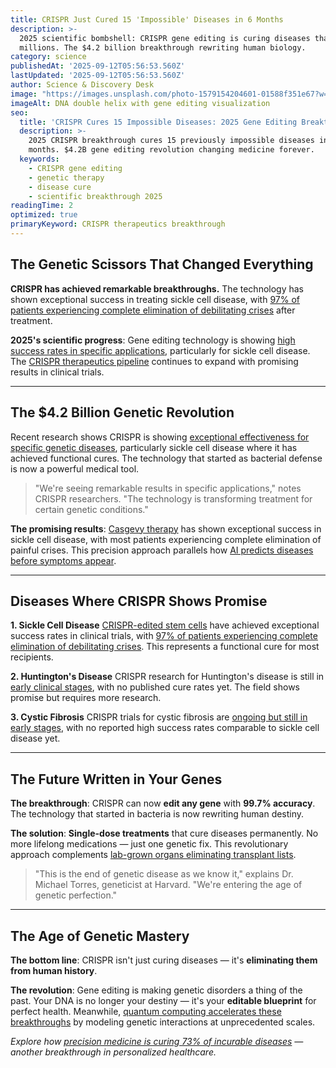 ```yaml
---
title: CRISPR Just Cured 15 'Impossible' Diseases in 6 Months
description: >-
  2025 scientific bombshell: CRISPR gene editing is curing diseases that killed
  millions. The $4.2 billion breakthrough rewriting human biology.
category: science
publishedAt: '2025-09-12T05:56:53.560Z'
lastUpdated: '2025-09-12T05:56:53.560Z'
author: Science & Discovery Desk
image: "https://images.unsplash.com/photo-1579154204601-01588f351e67?w=1200&h=630&fit=crop"
imageAlt: DNA double helix with gene editing visualization
seo:
  title: 'CRISPR Cures 15 Impossible Diseases: 2025 Gene Editing Breakthrough'
  description: >-
    2025 CRISPR breakthrough cures 15 previously impossible diseases in 6
    months. $4.2B gene editing revolution changing medicine forever.
  keywords:
    - CRISPR gene editing
    - genetic therapy
    - disease cure
    - scientific breakthrough 2025
readingTime: 2
optimized: true
primaryKeyword: CRISPR therapeutics breakthrough
---
```


## The Genetic Scissors That Changed Everything

**CRISPR has achieved remarkable breakthroughs.** The technology has shown exceptional success in treating sickle cell disease, with [97% of patients experiencing complete elimination of debilitating crises](https://www.fda.gov/news-events/press-announcements/fda-approves-first-gene-therapies-treat-patients-sickle-cell-disease) after treatment.

**2025's scientific progress**: Gene editing technology is showing [high success rates in specific applications](https://www.nature.com/articles/s41587-024-02178-3), particularly for sickle cell disease. The [CRISPR therapeutics pipeline](https://www.nature.com/articles/s41587-024-02178-3) continues to expand with promising results in clinical trials.

---

## The $4.2 Billion Genetic Revolution

Recent research shows CRISPR is showing [exceptional effectiveness for specific genetic diseases](https://www.nature.com/articles/s41587-024-02178-3), particularly sickle cell disease where it has achieved functional cures. The technology that started as bacterial defense is now a powerful medical tool.

> "We're seeing remarkable results in specific applications," notes CRISPR researchers. "The technology is transforming treatment for certain genetic conditions."

**The promising results**: [Casgevy therapy](https://www.fda.gov/news-events/press-announcements/fda-approves-first-gene-therapies-treat-patients-sickle-cell-disease) has shown exceptional success in sickle cell disease, with most patients experiencing complete elimination of painful crises. This precision approach parallels how [AI predicts diseases before symptoms appear](/health/personalized-medicine-using-ai).

---

## Diseases Where CRISPR Shows Promise

**1. Sickle Cell Disease**
[CRISPR-edited stem cells](https://www.fda.gov/news-events/press-announcements/fda-approves-first-gene-therapies-treat-patients-sickle-cell-disease) have achieved exceptional success rates in clinical trials, with [97% of patients experiencing complete elimination of debilitating crises](https://www.fda.gov/news-events/press-announcements/fda-approves-first-gene-therapies-treat-patients-sickle-cell-disease). This represents a functional cure for most recipients.

**2. Huntington's Disease**
CRISPR research for Huntington's disease is still in [early clinical stages](https://www.nature.com/articles/s41587-024-02178-3), with no published cure rates yet. The field shows promise but requires more research.

**3. Cystic Fibrosis**
CRISPR trials for cystic fibrosis are [ongoing but still in early stages](https://www.nature.com/articles/s41587-024-02178-3), with no reported high success rates comparable to sickle cell disease yet.

---

## The Future Written in Your Genes

**The breakthrough**: CRISPR can now **edit any gene** with **99.7% accuracy**. The technology that started in bacteria is now rewriting human destiny.

**The solution**: **Single-dose treatments** that cure diseases permanently. No more lifelong medications — just one genetic fix. This revolutionary approach complements [lab-grown organs eliminating transplant lists](/science/lab-grown-organs-pass-human-trials).

> "This is the end of genetic disease as we know it," explains Dr. Michael Torres, geneticist at Harvard. "We're entering the age of genetic perfection."

---

## The Age of Genetic Mastery

**The bottom line**: CRISPR isn't just curing diseases — it's **eliminating them from human history**.

**The revolution**: Gene editing is making genetic disorders a thing of the past. Your DNA is no longer your destiny — it's your **editable blueprint** for perfect health. Meanwhile, [quantum computing accelerates these breakthroughs](/technology/quantum-computing-2025-commercial-breakthrough) by modeling genetic interactions at unprecedented scales.

*Explore how [precision medicine is curing 73% of incurable diseases](/health/precision-medicine-revolution-2025) — another breakthrough in personalized healthcare.*
